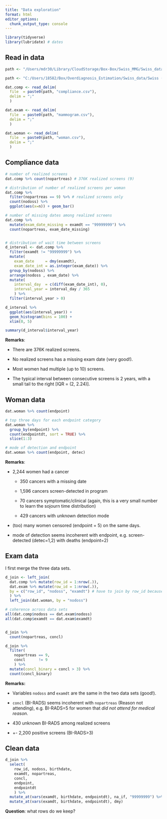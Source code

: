```yaml
---
title: "Data exploration"
format: html
editor_options: 
  chunk_output_type: console
---
```


```r
library(tidyverse)
library(lubridate) # dates
```

## Read in data

```r
path <- "/Users/mdr30/Library/CloudStorage/Box-Box/Swiss_MMG/Swiss_data_11_07_19/Swiss (Vaud) data for overdiagnosis project" # Marc

path <- "C:/Users/18582/Box/Overdiagnosis_Estimation/Swiss_data/Swiss (Vaud) data for overdiagnosis project/" # Raphael

dat.comp <- read_delim(
  file  = paste0(path, "compliance.csv"),
  delim = ";"
  )

dat.exam <- read_delim(
  file  = paste0(path, "mammogram.csv"),
  delim = ";"
  )

dat.woman <- read_delim(
  file  = paste0(path, "woman.csv"),
  delim = ";"
  )
```

## Compliance data

```r

# number of realized screens
dat.comp %>% count(nopartreas) # 376K realized screens (9)

# distribution of number of realized screens per woman
dat.comp %>% 
  filter(nopartreas == 9) %>% # realized screens only
  count(nodoss) %>%
  ggplot(aes(x=n)) + geom_bar()

# number of missing dates among realized screens
dat.comp %>%
  mutate(exam_date_missing = examdt == "99999999") %>%
  count(nopartreas, exam_date_missing)


# distribution of wait time between screens
d_interval <- dat.comp %>%
  filter(examdt != "99999999") %>%
  mutate(
    exam_date     = dmy(examdt),
    exam_date_int = as.integer(exam_date)) %>%
  group_by(nodoss) %>%
  arrange(nodoss , exam_date) %>%
  mutate(
    interval_day  = c(diff(exam_date_int), 0),
    interval_year = interval_day / 365
    ) %>%
  filter(interval_year > 0) 

d_interval %>%
  ggplot(aes(interval_year)) +
  geom_histogram(bins = 100) +
  xlim(0, 5)

summary(d_interval$interval_year)
```

**Remarks**:

-   There are 376K realized screens.

-   No realized screens has a missing exam date (very good!).

-   Most women had multiple (up to 10) screens.

-   The typical interval between consecutive screens is 2 years, with a small tail to the right \[IQR = (2, 2.24)\].

## Woman data

```r
dat.woman %>% count(endpoint)

# top three days for each endpoint category
dat.woman %>% 
  group_by(endpoint) %>%
  count(endpointdt, sort = TRUE) %>%
  slice(1:3)

# mode of detection and endpoint
dat.woman %>% count(endpoint, detec)
```

**Remarks**:

-   2,244 women had a cancer

    -   350 cancers with a missing date

    -   1,596 cancers screen-detected in program

    -   70 cancers symptomatic/clinical (again, this is a very small number to learn the sojourn time distribution)

    -   429 cancers with unknown detection mode

-   (too) many women censored (endpoint = 5) on the same days.

-   mode of detection seems incoherent with endpoint, e.g. screen-detected (detec=1,2) with deaths (endpoint=2)

## Exam data

I first merge the three data sets.

```r
d_join <- left_join(
  dat.comp %>% mutate(row_id = 1:nrow(.)),
  dat.exam %>% mutate(row_id = 1:nrow(.)),
  by = c("row_id", "nodoss", "examdt") # have to join by row_id because there are multiple rows with examdt=9999999 and the same nodoss
  ) %>%
  left_join(dat.woman, by = "nodoss") 
```

```r
# coherence across data sets
all(dat.comp$nodoss == dat.exam$nodoss)
all(dat.comp$examdt == dat.exam$examdt)


d_join %>%
  count(nopartreas, concl)

d_join %>% 
  filter(
    nopartreas == 9,
    concl      != 9
    ) %>%
  mutate(concl_binary = concl > 3) %>%
  count(concl_binary)
```

**Remarks:**

-   Variables `nodoss` and `examdt` are the same in the two data sets (good!).

-   `concl` (BI-RADS) seems incoherent with `nopartreas` (Reason not attending), e.g. BI-RADS=5 for women that *did not attend for medical reason*.

-   430 unknown BI-RADS among realized screens

-   +- 2,200 positive screens (BI-RADS\>3)

## Clean data

```r
d_join %>%
  select(
    row_id, nodoss, birthdate,
    examdt, nopartreas,
    concl,
    endpoint,
    endpointdt
    ) %>%
  mutate_at(vars(examdt, birthdate, endpointdt), na_if, "99999999") %>%
  mutate_at(vars(examdt, birthdate, endpointdt), dmy)
```

**Question**: what rows do we keep?
